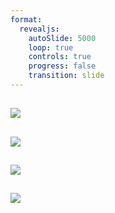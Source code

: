 ---
format:
  revealjs:
    autoSlide: 5000
    loop: true
    controls: true
    progress: false
    transition: slide
---


## 
![](../img/research/mesoscale1.jpg)

## 
![](../img/research/mesoscale2.jpg)

## 
![](../img/research/mesoscale3.jpg)

## 
![](../img/research/mesoscale4.jpg)